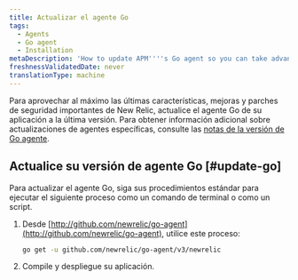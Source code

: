 ```yaml
---
title: Actualizar el agente Go
tags:
  - Agents
  - Go agent
  - Installation
metaDescription: 'How to update APM''''s Go agent so you can take advantage of the latest features, enhancements, and important security patches.'
freshnessValidatedDate: never
translationType: machine
---
```


Para aprovechar al máximo las últimas características, mejoras y parches de seguridad importantes de New Relic, actualice el agente Go de su aplicación a la última versión. Para obtener información adicional sobre actualizaciones de agentes específicas, consulte las [notas de la versión de Go agente](/docs/release-notes/agent-release-notes/go-release-notes).

## Actualice su versión de agente Go [#update-go]

Para actualizar el agente Go, siga sus procedimientos estándar para ejecutar el siguiente proceso como un comando de terminal o como un script.

1. Desde [http://github.com/newrelic/go-agent](http://github.com/newrelic/go-agent), utilice este proceso:

   ```bash
   go get -u github.com/newrelic/go-agent/v3/newrelic
   ```

2. Compile y despliegue su aplicación.